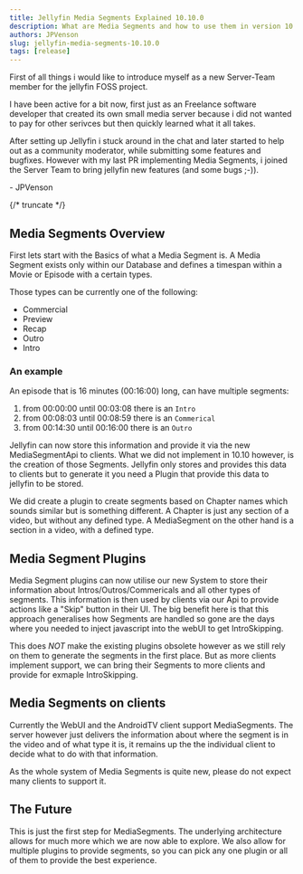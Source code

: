 ```yaml
---
title: Jellyfin Media Segments Explained 10.10.0
description: What are Media Segments and how to use them in version 10.10.0
authors: JPVenson
slug: jellyfin-media-segments-10.10.0
tags: [release]
---
```


First of all things i would like to introduce myself as a new Server-Team member for the jellyfin FOSS project.

I have been active for a bit now, first just as an Freelance software developer that created its own small media server because i did not wanted to pay for other serivces but then quickly learned what it all takes.

After setting up Jellyfin i stuck around in the chat and later started to help out as a community moderator, while submitting some features and bugfixes. However with my last PR implementing Media Segments, i joined the Server Team to bring jellyfin new features (and some bugs ;-)).

\- JPVenson

{/* truncate */}

## Media Segments Overview

First lets start with the Basics of what a Media Segment is.
A Media Segment exists only within our Database and defines a timespan within a Movie or Episode with a certain types.

Those types can be currently one of the following:

- Commercial
- Preview
- Recap
- Outro
- Intro

### An example

An episode that is 16 minutes (00:16:00) long, can have multiple segments:

1. from 00:00:00 until 00:03:08 there is an `Intro`
2. from 00:08:03 until 00:08:59 there is an `Commerical`
3. from 00:14:30 until 00:16:00 there is an `Outro`

Jellyfin can now store this information and provide it via the new MediaSegmentApi to clients. 
What we did not implement in 10.10 however, is the creation of those Segments. 
Jellyfin only stores and provides this data to clients but to generate it you need a Plugin that provide this data to jellyfin to be stored.

We did create a plugin to create segments based on Chapter names which sounds similar but is something different. 
A Chapter is just any section of a video, but without any defined type. 
A MediaSegment on the other hand is a section in a video, with a defined type.

## Media Segment Plugins

Media Segment plugins can now utilise our new System to store their information about Intros/Outros/Commericals and all other types of segments. 
This information is then used by clients via our Api to provide actions like a "Skip" button in their UI.
The big benefit here is that this approach generalises how Segments are handled so gone are the days where you needed to inject javascript into the webUI to get IntroSkipping.

This does *NOT* make the existing plugins obsolete however as we still rely on them to generate the segments in the first place. 
But as more clients implement support, we can bring their Segments to more clients and provide for exmaple IntroSkipping.

## Media Segments on clients

Currently the WebUI and the AndroidTV client support MediaSegments. 
The server however just delivers the information about where the segment is in the video and of what type it is, it remains up the the individual client to decide what to do with that information.

As the whole system of Media Segments is quite new, please do not expect many clients to support it.

## The Future

This is just the first step for MediaSegments. The underlying architecture allows for much more which we are now able to explore. We also allow for multiple plugins to provide segments, so you can pick any one plugin or all of them to provide the best experience.